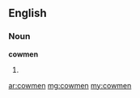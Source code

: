 ==English==

===Noun===
'''cowmen'''

# {{plural of|[[cowman]]}}

[[ar:cowmen]]
[[mg:cowmen]]
[[my:cowmen]]